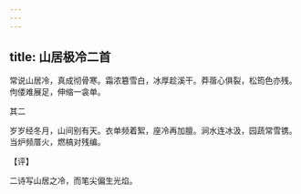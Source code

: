 ```yaml
---
---
---
```

title: 山居极冷二首
---







常说山居冷，真成彻骨寒。霜浓簒雪白，冰厚趁溪干。莽蓿心俱裂，松筠色亦残。佝偻难展足，伸缩一衾单。





其二


岁岁经冬月，山间别有天。衣单频着絮，座冷再加膻。涧水连冰汲，园蔬常雪镌。当炉频厝火，燃槁对残编。

【评】

二诗写山居之冷，而笔尖偏生光焰。